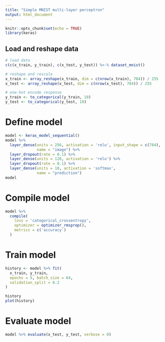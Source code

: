 ```yaml
---
title: "Simple MNIST multi-layer perceptron"
output: html_document
---
```


```r
knitr::opts_chunk$set(echo = TRUE)
library(keras)
```

## Load and reshape data

```r
# load data
c(c(x_train, y_train), c(x_test, y_test)) %<-% dataset_mnist()

# reshape and rescale
x_train <- array_reshape(x_train, dim = c(nrow(x_train), 784)) / 255
x_test <- array_reshape(x_test, dim = c(nrow(x_test), 784)) / 255

# one-hot encode response
y_train <- to_categorical(y_train, 10)
y_test <- to_categorical(y_test, 10)
```


# Define model

```r
model <- keras_model_sequential()
model %>%
  layer_dense(units = 256, activation = 'relu', input_shape = c(784),
              name = "image") %>%
  layer_dropout(rate = 0.1) %>%
  layer_dense(units = 128, activation = 'relu') %>%
  layer_dropout(rate = 0.1) %>%
  layer_dense(units = 10, activation = 'softmax',
              name = "prediction")
model
```


# Compile model

```r
model %>%
  compile(
    loss = 'categorical_crossentropy',
    optimizer = optimizer_rmsprop(),
    metrics = c('accuracy')
  )
```


# Train model

```r
history <- model %>% fit(
  x_train, y_train,
  epochs = 5, batch_size = 64,
  validation_split = 0.2
)
```

```r
history
plot(history)
```


# Evaluate model

```r
model %>% evaluate(x_test, y_test, verbose = 0)
```

